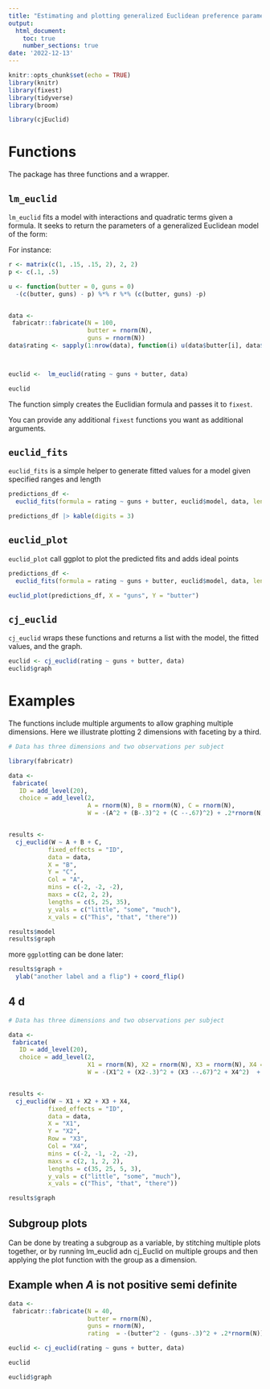 ```yaml
---
title: "Estimating and plotting generalized Euclidean preference parameters from conjoint data"
output: 
  html_document:
    toc: true
    number_sections: true
date: '2022-12-13'
---
```


```r
knitr::opts_chunk$set(echo = TRUE)
library(knitr)
library(fixest)
library(tidyverse)
library(broom)
```


```r
library(cjEuclid)
```


# Functions

The package has three functions and a wrapper.

## `lm_euclid` 

`lm_euclid`  fits a model with interactions and quadratic terms given a formula. It seeks to return the parameters of a generalized Euclidean model of the form:



For instance:

```r

r <- matrix(c(1, .15, .15, 2), 2, 2)
p <- c(.1, .5)

u <- function(butter = 0, guns = 0)
  -(c(butter, guns) - p) %*% r %*% (c(butter, guns) -p)


data <-
 fabricatr::fabricate(N = 100,
                      butter = rnorm(N), 
                      guns = rnorm(N))
data$rating <- sapply(1:nrow(data), function(i) u(data$butter[i], data$guns[i]))



euclid <-  lm_euclid(rating ~ guns + butter, data)

euclid


```
The function simply creates the Euclidian formula and passes it to `fixest`. 

You can provide any additional `fixest` functions you want as additional arguments.


## `euclid_fits`

`euclid_fits` is a simple helper to generate fitted values for a model given specified ranges and length

```r

predictions_df <- 
  euclid_fits(formula = rating ~ guns + butter, euclid$model, data, lengths = c(2,3))

predictions_df |> kable(digits = 3)
```


## `euclid_plot`

`euclid_plot` call ggplot to plot the predicted fits and adds ideal points

```r

predictions_df <- 
  euclid_fits(formula = rating ~ guns + butter, euclid$model, data, lengths = c(20,20))

euclid_plot(predictions_df, X = "guns", Y = "butter")

```

## `cj_euclid`


 `cj_euclid` wraps these functions and returns a list with the model, the fitted values, and the graph.
 
 

```r

euclid <- cj_euclid(rating ~ guns + butter, data)
euclid$graph


```

# Examples

The functions include multiple arguments to allow graphing multiple dimensions.  Here we illustrate plotting 2 dimensions with faceting by a third.

```r

# Data has three dimensions and two observations per subject

library(fabricatr)

data <-
 fabricate(
   ID = add_level(20),
   choice = add_level(2,
                      A = rnorm(N), B = rnorm(N), C = rnorm(N),
                      W = -(A^2 + (B-.3)^2 + (C --.67)^2) + .2*rnorm(N) + .5*A*B))


results <- 
  cj_euclid(W ~ A + B + C,
           fixed_effects = "ID",
           data = data,
           X = "B",
           Y = "C",
           Col = "A",
           mins = c(-2, -2, -2),
           maxs = c(2, 2, 2),
           lengths = c(5, 25, 35),
           y_vals = c("little", "some", "much"),
           x_vals = c("This", "that", "there"))

results$model
results$graph
```

more `ggplot`ting can be done later:

```r
results$graph + 
  ylab("another label and a flip") + coord_flip() 

```


## 4 d

```r

# Data has three dimensions and two observations per subject

data <-
 fabricate(
   ID = add_level(20),
   choice = add_level(2,
                      X1 = rnorm(N), X2 = rnorm(N), X3 = rnorm(N), X4 = rnorm(N), 
                      W = -(X1^2 + (X2-.3)^2 + (X3 --.67)^2 + X4^2)  + .2*rnorm(N)))


results <- 
  cj_euclid(W ~ X1 + X2 + X3 + X4,
           fixed_effects = "ID",
           data = data,
           X = "X1",
           Y = "X2",
           Row = "X3",
           Col = "X4",
           mins = c(-2, -1, -2, -2),
           maxs = c(2, 1, 2, 2),
           lengths = c(35, 25, 5, 3),
           y_vals = c("little", "some", "much"),
           x_vals = c("This", "that", "there"))

results$graph
```


## Subgroup plots

Can be done by treating a subgroup as a variable, by stitching multiple plots together, or by running lm_euclid adn cj_Euclid on multiple groups and then applying the plot function with the group as a dimension.


## Example when $A$ is not positive semi definite

```r
data <-
 fabricatr::fabricate(N = 40,
                      butter = rnorm(N), 
                      guns = rnorm(N),
                      rating  = -(butter^2 - (guns-.3)^2 + .2*rnorm(N)))

euclid <- cj_euclid(rating ~ guns + butter, data)

euclid

euclid$graph


```
